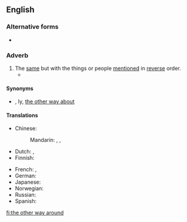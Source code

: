 ==English==

===Alternative forms===
* {{l|en|the other way round}}

===Adverb===
{{en-adv|head=the [[other]] [[way]] [[around]]|-}}

# The [[same]] but with the things or people [[mention]]ed in [[reverse]] order.
#* {{quote-text|year=1988|author={{w|Michael Crichton}}|title=Sphere|page=185|passage=“After all, he’s speaking our language, not '''the other way around'''.}}

====Synonyms====
* {{l|en|vice versa}}, {{l|en|converse}}ly, [[the other way about]]

====Translations====
{{trans-top|same but with things reversed}}
* Chinese:
*: Mandarin: {{t+|cmn|反過來|sc=Hani}}, {{t+|cmn|反过来|tr=fǎnguolái|sc=Hani}}, {{t+|cmn|反之亦然|tr=fǎnzhīyìrán|sc=Hani}}
* Dutch: {{t+|nl|omgekeerd}}, {{t+|nl|andersom}}
* Finnish: {{t+|fi|toisinpäin}}
{{trans-mid}}
* French: {{t+|fr|vice versa}}, {{t|fr|dans l'autre sens}}
* German: {{t+|de|umgekehrt}}
* Japanese: {{t+|ja|逆|tr=ぎゃくに, gyaku ni|alt=逆に|sc=Jpan}}
* Norwegian: {{t|no|andre veien|m}}
* Russian: {{t+|ru|наоборо́т}}
* Spanish: {{t|es|al revés}}
{{trans-bottom}}

[[fi:the other way around]]